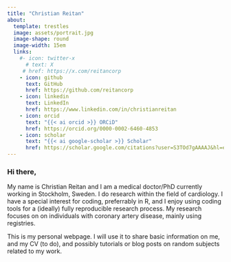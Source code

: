 ```yaml
---
title: "Christian Reitan"
about:
  template: trestles
  image: assets/portrait.jpg
  image-shape: round
  image-width: 15em
  links:
    #- icon: twitter-x
      # text: X
     # href: https://x.com/reitancorp
    - icon: github
      text: GitHub
      href: https://github.com/reitancorp
    - icon: linkedin
      text: LinkedIn
      href: https://www.linkedin.com/in/christianreitan
    - icon: orcid
      text: "{{< ai orcid >}} ORCiD"
      href: https://orcid.org/0000-0002-6460-4853
    - icon: scholar
      text: "{{< ai google-scholar >}} Scholar"
      href: https://scholar.google.com/citations?user=S3TOd7gAAAAJ&hl=en&oi=ao
---
```


### Hi there,

My name is Christian Reitan and I am a medical doctor/PhD currently working in Stockholm, Sweden. I do research within the field of cardiology. I have a special interest for coding, preferrably in R, and I enjoy using coding tools for a (ideally) fully reproducible research process. My research focuses on on individuals with coronary artery disease, mainly using registries.

This is my personal webpage. I will use it to share basic information on me, and my CV (to do), and possibly tutorials or blog posts on random subjects related to my work.
